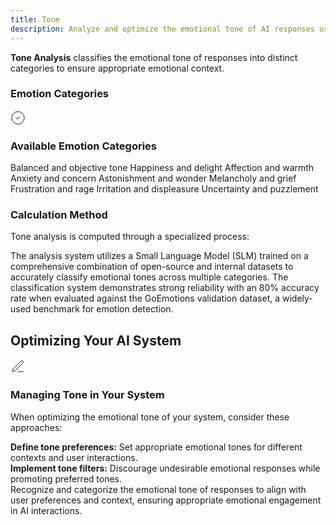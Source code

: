 ```yaml
---
title: Tone
description: Analyze and optimize the emotional tone of AI responses using Galileo's Tone Metric to ensure appropriate emotional context and user engagement.
---
```



<DefinitionCard>
  <strong>Tone Analysis</strong> classifies the emotional tone of responses into distinct categories to ensure appropriate emotional context.
</DefinitionCard>

### Emotion Categories

<Card>
  <div style={{display: 'flex', alignItems: 'center', gap: '0.5rem', marginBottom: '0.75rem'}}>
    <div style={{fontSize: '1.25rem', color: 'var(--primary-color)'}}>
      <svg xmlns="http://www.w3.org/2000/svg" width="24" height="24" viewBox="0 0 24 24" fill="none" stroke="currentColor" strokeWidth="2" strokeLinecap="round" strokeLinejoin="round">
        <path d="M12 22c5.523 0 10-4.477 10-10S17.523 2 12 2 2 6.477 2 12s4.477 10 10 10z"></path>
        <path d="m9 12 2 2 4-4"></path>
      </svg>
    </div>
    <h3 style={{margin: 0, fontSize: '1.25rem', fontWeight: '600'}}>Available Emotion Categories</h3>
  </div>

  <CardGroup cols={3}>
    <Card title="Neutral" icon="balance-scale">
      Balanced and objective tone

</Card>
    <Card title="Joy" icon="face-smile">
      Happiness and delight

</Card>
    <Card title="Love" icon="heart">
      Affection and warmth

</Card>
    <Card title="Fear" icon="face-worried">
      Anxiety and concern

</Card>
    <Card title="Surprise" icon="face-surprise">
      Astonishment and wonder

</Card>
    <Card title="Sadness" icon="face-sad-tear">
      Melancholy and grief

</Card>
    <Card title="Anger" icon="face-angry">
      Frustration and rage

</Card>
    <Card title="Annoyance" icon="face-rolling-eyes">
      Irritation and displeasure

</Card>
    <Card title="Confusion" icon="face-confused">
      Uncertainty and puzzlement

</Card>
  </CardGroup>

</Card>

### Calculation Method

Tone analysis is computed through a specialized process:

<Steps>
  <Step title="Model Architecture">
    The analysis system utilizes a Small Language Model (SLM) trained on a comprehensive combination of open-source and internal datasets to accurately classify emotional tones across multiple categories.

</Step>
  <Step title="Performance Validation">
    The classification system demonstrates strong reliability with an 80% accuracy rate when evaluated against the GoEmotions validation dataset, a widely-used benchmark for emotion detection.

</Step>
</Steps>

## Optimizing Your AI System

<Card>
  <div style={{display: 'flex', alignItems: 'center', gap: '0.5rem', marginBottom: '0.75rem'}}>
    <div style={{fontSize: '1.25rem', color: 'var(--primary-color)'}}>
      <svg xmlns="http://www.w3.org/2000/svg" width="24" height="24" viewBox="0 0 24 24" fill="none" stroke="currentColor" strokeWidth="2" strokeLinecap="round" strokeLinejoin="round">
        <path d="M12 20h9"></path><path d="M16.5 3.5a2.121 2.121 0 0 1 3 3L7 19l-4 1 1-4L16.5 3.5z"></path>
      </svg>
    </div>
    <h3 style={{margin: 0, fontSize: '1.25rem', fontWeight: '600'}}>Managing Tone in Your System</h3>
  </div>

When optimizing the emotional tone of your system, consider these approaches:

<div style={{ marginTop: "1rem", paddingTop: "0.75rem", borderTop: "1px solid rgba(209, 213, 219, 0.33)" }}>
  <strong>Define tone preferences:</strong> Set appropriate emotional tones for different contexts and user interactions.
</div>

<div style={{ marginTop: "0.75rem", paddingTop: "0.75rem", borderTop: "1px solid rgba(209, 213, 219, 0.33)" }}>
  <strong>Implement tone filters:</strong> Discourage undesirable emotional responses while promoting preferred tones.
</div>

</Card>

<Note>
Recognize and categorize the emotional tone of responses to align with user preferences and context, ensuring appropriate emotional engagement in AI interactions.

</Note>
